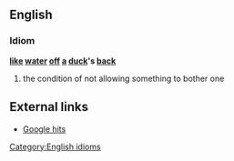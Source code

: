 {{rfc|External links as level 2 header}}
==English==
===Idiom===
'''[[like]] [[water]] [[off]] [[a]] [[duck]]'s [[back]]'''
#the condition of not allowing something to bother one
==External links==
*[http://www.google.com/search?hl=en&q=%22like+water+off+a+duck%27s+back%22&btnG=Google+Search Google hits]

[[Category:English idioms]]

{{en-attention}}